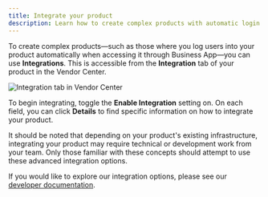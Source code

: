 ```yaml
---
title: Integrate your product
description: Learn how to create complex products with automatic login through Business App using Integrations in Vendor Center
---
```


To create complex products—such as those where you log users into your product automatically when accessing it through Business App—you can use **Integrations**. This is accessible from the **Integration** tab of your product in the Vendor Center. 

![Integration tab in Vendor Center](/img/integrate-your-product/integration-tab.jpg)

To begin integrating, toggle the **Enable Integration** setting on. On each field, you can click **Details** to find specific information on how to integrate your product.

It should be noted that depending on your product's existing infrastructure, integrating your product may require technical or development work from your team. Only those familiar with these concepts should attempt to use these advanced integration options.

If you would like to explore our integration options, please see our [developer documentation](https://developers.vendasta.com/).